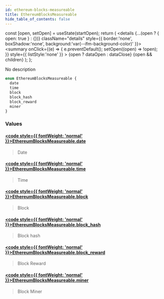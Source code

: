 ```yaml
---
id: ethereum-blocks-measureable
title: EthereumBlocksMeasureable
hide_table_of_contents: false
---
```







  const [open, setOpen] = useState(startOpen);
  return (
    <details {...(open ? { open: true } : {})} className="details" style={{ border:'none', boxShadow:'none', background:'var(--ifm-background-color)' }}>
      <summary
        onClick={(e) => {
          e.preventDefault();
          setOpen((open) => !open);
        }}
        style={{ listStyle:'none' }}
      >
      {open ? dataOpen : dataClose}
      </summary>
      {open && children}
    </details>
  );
};








No description


```graphql
enum EthereumBlocksMeasureable {
  date
  time
  block
  block_hash
  block_reward
  miner
}
```




### Values

#### [<code style={{ fontWeight: 'normal' }}>EthereumBlocksMeasureable.<b>date</b></code>](#)  
> 
> 
> Date
> 

#### [<code style={{ fontWeight: 'normal' }}>EthereumBlocksMeasureable.<b>time</b></code>](#)  
> 
> 
> Time
> 

#### [<code style={{ fontWeight: 'normal' }}>EthereumBlocksMeasureable.<b>block</b></code>](#)  
> 
> 
> Block
> 

#### [<code style={{ fontWeight: 'normal' }}>EthereumBlocksMeasureable.<b>block_hash</b></code>](#)  
> 
> 
> Block hash
> 

#### [<code style={{ fontWeight: 'normal' }}>EthereumBlocksMeasureable.<b>block_reward</b></code>](#)  
> 
> 
> Block Reward
> 

#### [<code style={{ fontWeight: 'normal' }}>EthereumBlocksMeasureable.<b>miner</b></code>](#)  
> 
> 
> Block Miner
> 



